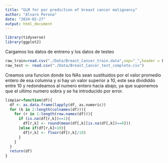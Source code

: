 ```yaml
---
title: "GLM for por prediction of breast cancer malignancy"
author: "Alvaro Perona"
date: "2024-02-27"
output: html_document
---
```

```r
library(tidyverse)
library(ggplot2)
```

Cargamos los datos de entreno y los datos de testeo
```r
raw_train=read.csv("./Data/Breast_Cancer_train.data",sep="_",header = F)
raw_test <- read.csv("./Data/Breast_Cancer_test_completo.csv")
```

Creamos una funcion donde los NAs sean sustituidos por el valor promedio entero de esa columna y si hay un valor superior a 10, este sea divididdo entre 10 y redondeamos al numero entero hacia abajo, ya que suponemos que el ultimo numero sobra y se ha introducido por error.
```r
limpiar=function(df){
  df <- as.data.frame(lapply(df, as.numeric))
  for (k in 2:length(colnames(df))){
    for (r in 1:length(row.names(df))){
      if (is.na(df[r,k])==1){
        df[r,k] <- round(mean(df[,k][is.na(df[,k])==0]))
      }else if(df[r,k]>10){
        df[r,k] <- floor(df[r,k]/10)
      }
    }
  }
  return(df)
}

```



